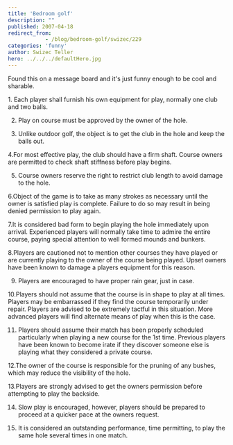 ```yaml
---
title: 'Bedroom golf'
description: ""
published: 2007-04-18
redirect_from: 
            - /blog/bedroom-golf/swizec/229
categories: 'funny'
author: Swizec Teller
hero: ../../../defaultHero.jpg
---
```

Found this on a message board and it's just funny enough to be cool and sharable.

1\. Each player shall furnish his own equipment for play, normally one club and two balls.  
  
2. Play on course must be approved by the owner of the hole.  
  
3. Unlike outdoor golf, the object is to get the club in the hole and keep the balls out.  
  
4.For most effective play, the club should have a firm shaft. Course owners are permitted to check shaft stiffness before play begins.  
  
5. Course owners reserve the right to restrict club length to avoid damage to the hole.  
  
6.Object of the game is to take as many strokes as necessary until the owner is satisfied play is complete. Failure to do so may result in being denied permission to play again.  
  
7.It is considered bad form to begin playing the hole immediately upon arrival. Experienced players will normally take time to admire the entire course, paying special attention to well formed mounds and bunkers.  
  
8.Players are cautioned not to mention other courses they have played or are currently playing to the owner of the course being played. Upset owners have been known to damage a players equipment for this reason.  
  
9. Players are encouraged to have proper rain gear, just in case.  
  
10.Players should not assume that the course is in shape to play at all times. Players may be embarrassed if they find the course temporarily under repair. Players are advised to be extremely tactful in this situation. More advanced players will find alternate means of play when this is the case.  
  
11. Players should assume their match has been properly scheduled particularly when playing a new course for the 1st time. Previous players have been known to become irate if they discover someone else is playing what they considered a private course.  
  
12.The owner of the course is responsible for the pruning of any bushes, which may reduce the visibility of the hole.  
  
13.Players are strongly advised to get the owners permission before attempting to play the backside.  
  
14. Slow play is encouraged, however, players should be prepared to proceed at a quicker pace at the owners request.  
  
15. It is considered an outstanding performance, time permitting, to play the same hole several times in one match.